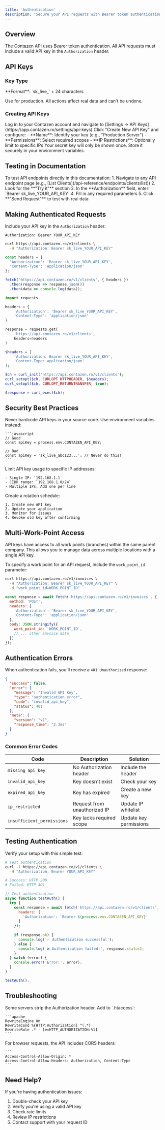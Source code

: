 ```yaml
---
title: 'Authentication'
description: 'Secure your API requests with Bearer token authentication'
---
```


## Overview

The Contazen API uses Bearer token authentication. All API requests must include a valid API key in the `Authorization` header.

## API Keys

### Key Type

<Card title="Live Keys" icon="circle-check">
  **Format**: `sk_live_` + 24 characters
  
  Use for production. All actions affect real data and can't be undone.
</Card>

### Creating API Keys

<Steps>
  <Step title="Access API Settings">
    Log in to your Contazen account and navigate to [Settings → API Keys](https://app.contazen.ro/settings/api-keys)
  </Step>
  <Step title="Create New Key">
    Click "Create New API Key" and configure:
    - **Name**: Identify your key (e.g., "Production Server")
    - **Permissions**: Select required scopes
    - **IP Restrictions**: Optionally limit to specific IPs
  </Step>
  <Step title="Copy Your Key">
    <Warning>
      Your secret key will only be shown once. Store it securely in your environment variables.
    </Warning>
  </Step>
</Steps>

## Testing in Documentation

<Info>
To test API endpoints directly in this documentation:
1. Navigate to any API endpoint page (e.g., [List Clients](/api-reference/endpoints/clients/list))
2. Look for the **"Try it"** section  
3. In the **Authorization** field, enter: `Bearer sk_live_YOUR_API_KEY`
4. Fill in any required parameters
5. Click **"Send Request"** to test with real data
</Info>

## Making Authenticated Requests

Include your API key in the `Authorization` header:

```
Authorization: Bearer YOUR_API_KEY
```

<CodeGroup>

```bash cURL
curl https://api.contazen.ro/v1/clients \
  -H "Authorization: Bearer sk_live_YOUR_API_KEY"
```

```javascript JavaScript
const headers = {
  'Authorization': 'Bearer sk_live_YOUR_API_KEY',
  'Content-Type': 'application/json'
};

fetch('https://api.contazen.ro/v1/clients', { headers })
  .then(response => response.json())
  .then(data => console.log(data));
```

```python Python
import requests

headers = {
    'Authorization': 'Bearer sk_live_YOUR_API_KEY',
    'Content-Type': 'application/json'
}

response = requests.get(
    'https://api.contazen.ro/v1/clients',
    headers=headers
)
```

```php PHP
$headers = [
    'Authorization: Bearer sk_live_YOUR_API_KEY',
    'Content-Type: application/json'
];

$ch = curl_init('https://api.contazen.ro/v1/clients');
curl_setopt($ch, CURLOPT_HTTPHEADER, $headers);
curl_setopt($ch, CURLOPT_RETURNTRANSFER, true);

$response = curl_exec($ch);
```

</CodeGroup>

## Security Best Practices

<AccordionGroup>
  <Accordion title="Use Environment Variables" icon="shield-keyhole">
    Never hardcode API keys in your source code. Use environment variables instead:
    
    ```javascript
    // Good
    const apiKey = process.env.CONTAZEN_API_KEY;
    
    // Bad
    const apiKey = 'sk_live_abc123...'; // Never do this!
    ```
  </Accordion>
  
  <Accordion title="Implement IP Restrictions" icon="location-crosshairs">
    Limit API key usage to specific IP addresses:
    
    - Single IP: `192.168.1.1`
    - CIDR range: `192.168.1.0/24`
    - Multiple IPs: Add one per line
  </Accordion>
  
  <Accordion title="Rotate Keys Regularly" icon="arrows-rotate">
    Create a rotation schedule:
    
    1. Create new API key
    2. Update your application
    3. Monitor for issues
    4. Revoke old key after confirming
  </Accordion>
  
</AccordionGroup>

## Multi-Work-Point Access

<Info>
  API keys have access to all work points (branches) within the same parent company. This allows you to manage data across multiple locations with a single API key.
</Info>

To specify a work point for an API request, include the `work_point_id` parameter:

<CodeGroup>

```bash cURL
curl https://api.contazen.ro/v1/invoices \
  -H "Authorization: Bearer sk_live_YOUR_API_KEY" \
  -d "work_point_id=WORK_POINT_ID"
```

```javascript JavaScript
const response = await fetch('https://api.contazen.ro/v1/invoices', {
  method: 'POST',
  headers: {
    'Authorization': 'Bearer sk_live_YOUR_API_KEY',
    'Content-Type': 'application/json'
  },
  body: JSON.stringify({
    work_point_id: 'WORK_POINT_ID',
    // ... other invoice data
  })
});
```

</CodeGroup>

## Authentication Errors

When authentication fails, you'll receive a `401 Unauthorized` response:

```json
{
  "success": false,
  "error": {
    "message": "Invalid API key",
    "type": "authentication_error",
    "code": "invalid_api_key",
    "status": 401
  },
  "meta": {
    "version": "v1",
    "response_time": "2.3ms"
  }
}
```

### Common Error Codes

| Code | Description | Solution |
|------|-------------|----------|
| `missing_api_key` | No Authorization header | Include the header |
| `invalid_api_key` | Key doesn't exist | Check your key |
| `expired_api_key` | Key has expired | Create a new key |
| `ip_restricted` | Request from unauthorized IP | Update IP whitelist |
| `insufficient_permissions` | Key lacks required scope | Update key permissions |

## Testing Authentication

Verify your setup with this simple test:

<CodeGroup>

```bash cURL
# Test authentication
curl -I https://api.contazen.ro/v1/clients \
  -H "Authorization: Bearer YOUR_API_KEY"

# Success: HTTP 200
# Failed: HTTP 401
```

```javascript Node.js
// Test authentication
async function testAuth() {
  try {
    const response = await fetch('https://api.contazen.ro/v1/clients', {
      headers: {
        'Authorization': `Bearer ${process.env.CONTAZEN_API_KEY}`
      }
    });
    
    if (response.ok) {
      console.log('✅ Authentication successful');
    } else {
      console.log('❌ Authentication failed:', response.status);
    }
  } catch (error) {
    console.error('Error:', error);
  }
}

testAuth();
```

</CodeGroup>

## Troubleshooting

<AccordionGroup>
  <Accordion title="Headers Not Received" icon="triangle-exclamation">
    Some servers strip the Authorization header. Add to `.htaccess`:
    
    ```apache
    RewriteEngine On
    RewriteCond %{HTTP:Authorization} ^(.*)
    RewriteRule .* - [e=HTTP_AUTHORIZATION:%1]
    ```
  </Accordion>
  
  <Accordion title="CORS Issues" icon="globe">
    For browser requests, the API includes CORS headers:
    
    ```
    Access-Control-Allow-Origin: *
    Access-Control-Allow-Headers: Authorization, Content-Type
    ```
  </Accordion>
</AccordionGroup>

## Need Help?

If you're having authentication issues:

1. Double-check your API key
2. Verify you're using a valid API key
3. Check rate limits
4. Review IP restrictions
5. Contact support with your request ID